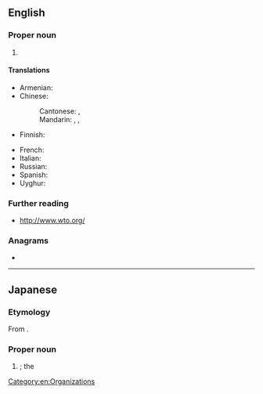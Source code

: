 ==English==
{{wikipedia}}

===Proper noun===
{{en-proper noun}}

# {{lb|en|international law}} {{initialism of|World Trade Organization|lang=en}}

====Translations====
{{trans-top|World Trade Organization}}
* Armenian: {{t+|hy|ԱՀԿ}}
* Chinese:
*: Cantonese: {{t|yue|世貿}}, {{t|yue|世贸|tr=sai3 mau6}}
*: Mandarin: {{t|cmn|WTO}}, {{t+|cmn|世貿}}, {{t+|cmn|世贸|tr=Shì-Mào}}
* Finnish: {{t+|fi|WTO}}
{{trans-mid}}
* French: {{t+|fr|OMC|f}}
* Italian: {{t|it|OMC}}
* Russian: {{t+|ru|ВТО|f}}
* Spanish: {{t+|es|OMC}}
* Uyghur: {{t|ug|د س ت}}
{{trans-bottom}}

===Further reading===
* http://www.wto.org/

===Anagrams===
* {{anagrams|en|a=otw|OTW|TOW|Tow|owt|tow|two|wot}}

[[Category:en:Organizations]]

----

==Japanese==

===Etymology===
From {{bor|ja|en|WTO|sort=たぶりゅうてぃいおお'}}.

===Proper noun===
{{ja-pos|proper|ダブリューティーオー}}

# {{syn of|lang=ja|世界貿易機関|tr=Sekai Bōeki Kikan||{{l|en|World Trade Organization}}}}; the {{l|en|WTO}}

{{C|ja|Organizations|sort=たぶりゅうてぃいおお'}}